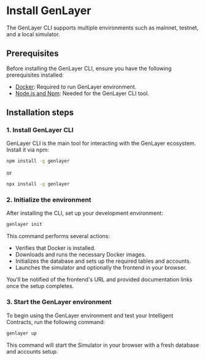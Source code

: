 # Install GenLayer

The GenLayer CLI supports multiple environments such as mainnet, testnet, and a local simulator. 

## Prerequisites
Before installing the GenLayer CLI, ensure you have the following prerequisites installed:

- [Docker](https://docs.docker.com/engine/install/): Required to run GenLayer environment.
- [Node.js and Npm](https://docs.npmjs.com/downloading-and-installing-node-js-and-npm/): Needed for the GenLayer CLI tool.

## Installation steps

### 1. Install GenLayer CLI

GenLayer CLI is the main tool for interacting with the GenLayer ecosystem. Install it via npm:

```bash
npm install -g genlayer
```
or

```bash
npx install -g genlayer
```

### 2. Initialize the environment

After installing the CLI, set up your development environment:

```bash
genlayer init
```

This command performs several actions:
- Verifies that Docker is installed.
- Downloads and runs the necessary Docker images.
- Initializes the database and sets up the required tables and accounts.
- Launches the simulator and optionally the frontend in your browser.

You'll be notified of the frontend's URL and provided documentation links once the setup completes.

### 3. Start the GenLayer environment

To begin using the GenLayer environment and test your Intelligent Contracts, run the following command:

```bash
genlayer up
```

This command will start the Simulator in your browser with a fresh database and accounts setup.
